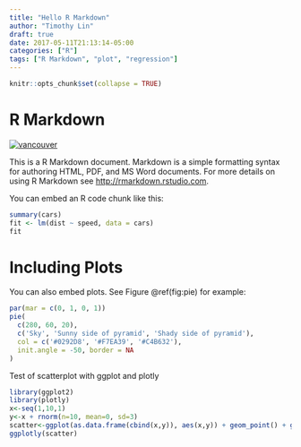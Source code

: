 ```yaml
---
title: "Hello R Markdown"
author: "Timothy Lin"
draft: true
date: 2017-05-11T21:13:14-05:00
categories: ["R"]
tags: ["R Markdown", "plot", "regression"]
---
```


```r
knitr::opts_chunk$set(collapse = TRUE)
```

# R Markdown

[![vancouver](http://weknownyourdreamz.com/images/seaside/seaside-04.jpg)](http://weknownyourdreamz.com/seaside.html)

This is a R Markdown document. Markdown is a simple formatting syntax for authoring HTML, PDF, and MS Word documents. For more details on using R Markdown see <http://rmarkdown.rstudio.com>.

You can embed an R code chunk like this:

```r
summary(cars)
fit <- lm(dist ~ speed, data = cars)
fit
```

# Including Plots

You can also embed plots. See Figure \@ref(fig:pie) for example:

```r
par(mar = c(0, 1, 0, 1))
pie(
  c(280, 60, 20),
  c('Sky', 'Sunny side of pyramid', 'Shady side of pyramid'),
  col = c('#0292D8', '#F7EA39', '#C4B632'),
  init.angle = -50, border = NA
)
```

Test of scatterplot with ggplot and plotly 

```r
library(ggplot2)
library(plotly)
x<-seq(1,10,1)
y<-x + rnorm(n=10, mean=0, sd=3)
scatter<-ggplot(as.data.frame(cbind(x,y)), aes(x,y)) + geom_point() + geom_smooth()
ggplotly(scatter)
```
